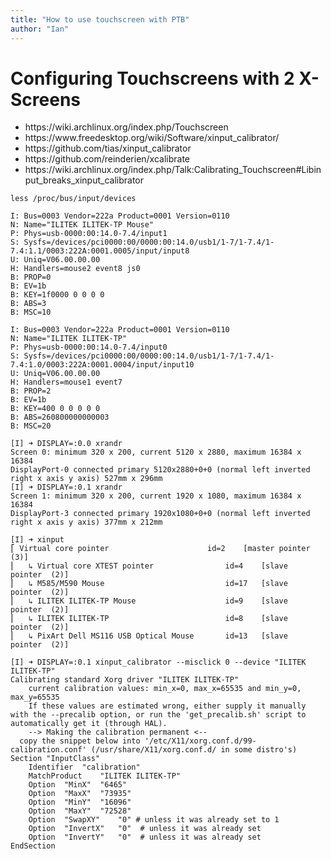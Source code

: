 ```yaml
---
title: "How to use touchscreen with PTB"
author: "Ian"
---
```


# Configuring Touchscreens with 2 X-Screens

* https://wiki.archlinux.org/index.php/Touchscreen
* https://www.freedesktop.org/wiki/Software/xinput_calibrator/
* https://github.com/tias/xinput_calibrator
* https://github.com/reinderien/xcalibrate
* https://wiki.archlinux.org/index.php/Talk:Calibrating_Touchscreen#Libinput_breaks_xinput_calibrator


```
less /proc/bus/input/devices
```

```
I: Bus=0003 Vendor=222a Product=0001 Version=0110
N: Name="ILITEK ILITEK-TP Mouse"
P: Phys=usb-0000:00:14.0-7.4/input1
S: Sysfs=/devices/pci0000:00/0000:00:14.0/usb1/1-7/1-7.4/1-7.4:1.1/0003:222A:0001.0005/input/input8
U: Uniq=V06.00.00.00
H: Handlers=mouse2 event8 js0 
B: PROP=0
B: EV=1b
B: KEY=1f0000 0 0 0 0
B: ABS=3
B: MSC=10

I: Bus=0003 Vendor=222a Product=0001 Version=0110
N: Name="ILITEK ILITEK-TP"
P: Phys=usb-0000:00:14.0-7.4/input0
S: Sysfs=/devices/pci0000:00/0000:00:14.0/usb1/1-7/1-7.4/1-7.4:1.0/0003:222A:0001.0004/input/input10
U: Uniq=V06.00.00.00
H: Handlers=mouse1 event7 
B: PROP=2
B: EV=1b
B: KEY=400 0 0 0 0 0
B: ABS=260800000000003
B: MSC=20
```


```
[I] ➜ DISPLAY=:0.0 xrandr
Screen 0: minimum 320 x 200, current 5120 x 2880, maximum 16384 x 16384
DisplayPort-0 connected primary 5120x2880+0+0 (normal left inverted right x axis y axis) 527mm x 296mm
[I] ➜ DISPLAY=:0.1 xrandr                                 
Screen 1: minimum 320 x 200, current 1920 x 1080, maximum 16384 x 16384
DisplayPort-3 connected primary 1920x1080+0+0 (normal left inverted right x axis y axis) 377mm x 212mm
```


```
[I] ➜ xinput             
⎡ Virtual core pointer                    	id=2	[master pointer  (3)]
⎜   ↳ Virtual core XTEST pointer              	id=4	[slave  pointer  (2)]
⎜   ↳ M585/M590 Mouse                         	id=17	[slave  pointer  (2)]
⎜   ↳ ILITEK ILITEK-TP Mouse                  	id=9	[slave  pointer  (2)]
⎜   ↳ ILITEK ILITEK-TP                        	id=8	[slave  pointer  (2)]
⎜   ↳ PixArt Dell MS116 USB Optical Mouse     	id=13	[slave  pointer  (2)]
```


```
[I] ➜ DISPLAY=:0.1 xinput_calibrator --misclick 0 --device "ILITEK ILITEK-TP" 
Calibrating standard Xorg driver "ILITEK ILITEK-TP"
	current calibration values: min_x=0, max_x=65535 and min_y=0, max_y=65535
	If these values are estimated wrong, either supply it manually with the --precalib option, or run the 'get_precalib.sh' script to automatically get it (through HAL).
	--> Making the calibration permanent <--
  copy the snippet below into '/etc/X11/xorg.conf.d/99-calibration.conf' (/usr/share/X11/xorg.conf.d/ in some distro's)
Section "InputClass"
	Identifier	"calibration"
	MatchProduct	"ILITEK ILITEK-TP"
	Option	"MinX"	"6465"
	Option	"MaxX"	"73935"
	Option	"MinY"	"16096"
	Option	"MaxY"	"72528"
	Option	"SwapXY"	"0" # unless it was already set to 1
	Option	"InvertX"	"0"  # unless it was already set
	Option	"InvertY"	"0"  # unless it was already set
EndSection
```




